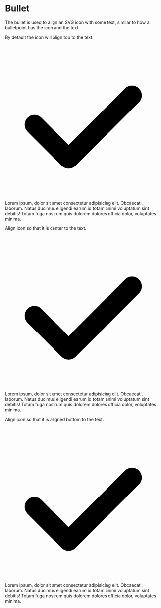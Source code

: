 
<Meta title="2. Objects|Bullet" component={Bullet} />

# Bullet

The bullet is used to align an SVG icon with some text, similar to how a bulletpoint has the icon and the text

By default the icon will align top to the text.

<Preview>
    <Story name="Default">
        <Theme>
            <Bullet>
                <Icon>
                    <svg viewBox="0 0 128 128">
                        <path
                            d="M52 102a8 8 0 01-5.7-2.3l-28-28a8 8 0 0111.4-11.4L52 82.7l46.3-46.4a8 8 0 0111.4 11.4l-52 52A8 8 0 0152 102z"
                            fillRule="evenodd"
                        />
                    </svg>
                </Icon>
                <span>
                    Lorem ipsum, dolor sit amet consectetur adipisicing elit.
                    Obcaecati, laborum. Natus ducimus eligendi earum id totam
                    animi voluptatum sint debitis! Totam fuga nostrum quis
                    dolorem dolores officia dolor, voluptates minima.
                </span>
            </Bullet>
        </Theme>
    </Story>
</Preview>

Align icon so that it is center to the text.

<Preview>
    <Story name="Middle">
        <Theme>
            <Bullet alignment="middle">
                <Icon>
                    <svg viewBox="0 0 128 128">
                        <path
                            d="M52 102a8 8 0 01-5.7-2.3l-28-28a8 8 0 0111.4-11.4L52 82.7l46.3-46.4a8 8 0 0111.4 11.4l-52 52A8 8 0 0152 102z"
                            fillRule="evenodd"
                        />
                    </svg>
                </Icon>
                <span>
                    Lorem ipsum, dolor sit amet consectetur adipisicing elit.
                    Obcaecati, laborum. Natus ducimus eligendi earum id totam
                    animi voluptatum sint debitis! Totam fuga nostrum quis
                    dolorem dolores officia dolor, voluptates minima.
                </span>
            </Bullet>
        </Theme>
    </Story>
</Preview>

Align icon so that it is aligned bottom to the text.

<Preview>
    <Story name="Bottom">
        <Theme>
            <Bullet alignment="bottom">
                <Icon>
                    <svg viewBox="0 0 128 128">
                        <path
                            d="M52 102a8 8 0 01-5.7-2.3l-28-28a8 8 0 0111.4-11.4L52 82.7l46.3-46.4a8 8 0 0111.4 11.4l-52 52A8 8 0 0152 102z"
                            fillRule="evenodd"
                        />
                    </svg>
                </Icon>
                <span>
                    Lorem ipsum, dolor sit amet consectetur adipisicing elit.
                    Obcaecati, laborum. Natus ducimus eligendi earum id totam
                    animi voluptatum sint debitis! Totam fuga nostrum quis
                    dolorem dolores officia dolor, voluptates minima.
                </span>
            </Bullet>
        </Theme>
    </Story>
</Preview>
